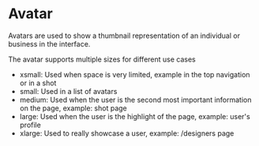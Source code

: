 
# Avatar

Avatars are used to show a thumbnail representation of an individual or business in the interface.

<Preview withSource="open">
  <Story id="avatar--simple" />
</Preview>

<Props of={Avatar} />

The avatar supports multiple sizes for different use cases

- xsmall: Used when space is very limited, example in the top navigation or in a shot
- small: Used in a list of avatars
- medium: Used when the user is the second most important information on the page, example: shot page
- large: Used when the user is the highlight of the page, example: user's profile
- xlarge: Used to really showcase a user, example: /designers page

<Preview>
  <Story id="avatar--sizes" />
</Preview>
